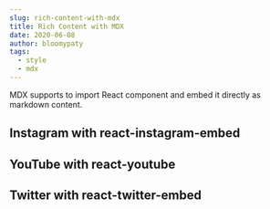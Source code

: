 ```yaml
---
slug: rich-content-with-mdx
title: Rich Content with MDX
date: 2020-06-08
author: bloomypaty
tags:
  - style
  - mdx
---
```


MDX supports to import React component and embed it directly as markdown content.

## Instagram with react-instagram-embed


<p>
  <InstagramEmbed
    url="https://instagr.am/p/Zw9o4/"
    maxWidth={320}
    hideCaption={true}
  />
</p>

## YouTube with react-youtube


<p>
  <YouTube videoId={"2g811Eo7K8U"} containerClassName={"youtube-container"} />
</p>

## Twitter with react-twitter-embed


<p>
  <TwitterTweetEmbed tweetId={"933354946111705097"} />
</p>
